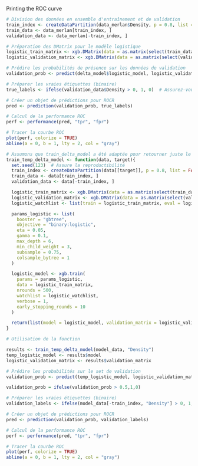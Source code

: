 Printing the ROC curve

```r
# Division des données en ensemble d'entraînement et de validation
train_index <- createDataPartition(data_merlan$Density, p = 0.8, list = FALSE)
train_data <- data_merlan[train_index, ]
validation_data <- data_merlan[-train_index, ]

# Préparation des DMatrix pour le modèle logistique
logistic_train_matrix <- xgb.DMatrix(data = as.matrix(select(train_data, -Density)), label = ifelse(train_data$Density > 0, 1, 0))
logistic_validation_matrix <- xgb.DMatrix(data = as.matrix(select(validation_data, -Density)), label = ifelse(validation_data$Density > 0, 1, 0))

# Prédire les probabilités de présence sur les données de validation
validation_prob <- predict(delta_model$logistic_model, logistic_validation_matrix)

# Préparer les vraies étiquettes (binaire)
true_labels <- ifelse(validation_data$Density > 0, 1, 0)  # Assurez-vous que 'Density' est la bonne colonne cible

# Créer un objet de prédictions pour ROCR
pred <- prediction(validation_prob, true_labels)

# Calcul de la performance ROC
perf <- performance(pred, "tpr", "fpr")

# Tracer la courbe ROC
plot(perf, colorize = TRUE)
abline(a = 0, b = 1, lty = 2, col = "gray")

```

```r
# Assumons que train_delta_model a été adaptée pour retourner juste le modèle logistique
train_temp_delta_model <- function(data, target){
  set.seed(123)  # Assure la reproductibilité
  train_index <- createDataPartition(data[[target]], p = 0.8, list = FALSE)
  train_data <- data[train_index, ]
  validation_data <- data[-train_index, ]

  logistic_train_matrix <- xgb.DMatrix(data = as.matrix(select(train_data, -all_of(target))), label = ifelse(train_data[[target]] > 0, 1, 0))
  logistic_validation_matrix <- xgb.DMatrix(data = as.matrix(select(validation_data, -all_of(target))), label = ifelse(validation_data[[target]] > 0, 1, 0))
  logistic_watchlist <- list(train = logistic_train_matrix, eval = logistic_validation_matrix)

  params_logistic <- list(
    booster = "gbtree",
    objective = "binary:logistic",
    eta = 0.05,
    gamma = 0.1,
    max_depth = 6,
    min_child_weight = 3,
    subsample = 0.75,
    colsample_bytree = 1
  )

  logistic_model <- xgb.train(
    params = params_logistic,
    data = logistic_train_matrix,
    nrounds = 500,
    watchlist = logistic_watchlist,
    verbose = 1,
    early_stopping_rounds = 10
  )

  return(list(model = logistic_model, validation_matrix = logistic_validation_matrix))
}

# Utilisation de la fonction

results <- train_temp_delta_model(model_data, "Density")
temp_logistic_model <- results$model
logistic_validation_matrix <- results$validation_matrix

# Prédire les probabilités sur le set de validation
validation_prob <- predict(temp_logistic_model, logistic_validation_matrix)

validation_prob = ifelse(validation_prob > 0.5,1,0)

# Préparer les vraies étiquettes (binaire)
validation_labels <- ifelse(model_data[-train_index, "Density"] > 0, 1, 0)

# Créer un objet de prédictions pour ROCR
pred <- prediction(validation_prob, validation_labels)

# Calcul de la performance ROC
perf <- performance(pred, "tpr", "fpr")

# Tracer la courbe ROC
plot(perf, colorize = TRUE)
abline(a = 0, b = 1, lty = 2, col = "gray")
```

